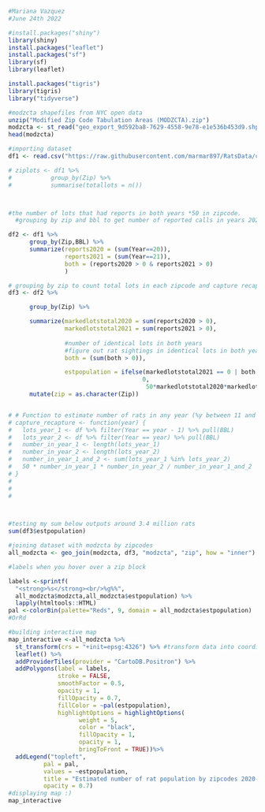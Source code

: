 ```r
#Mariana Vazquez
#June 24th 2022

#install.packages("shiny")
library(shiny)
install.packages("leaflet")
install.packages("sf")
library(sf)
library(leaflet)

install.packages("tigris")
library(tigris)
library("tidyverse")

#modzcta shapefiles from NYC open data
unzip("Modified Zip Code Tabulation Areas (MODZCTA).zip")
modzcta <- st_read("geo_export_9d592ba8-7629-4558-9e78-e1e536b453d9.shp")
head(modzcta)

#importing dataset
df1 <- read.csv("https://raw.githubusercontent.com/marmar897/RatsData/chris-branch/DataSets/df_NYC.csv")

# ziplots <- df1 %>%
#           group_by(Zip) %>%
#           summarise(totallots = n())



#the number of lots that had reports in both years *50 in zipcode.
  #grouping by zip and bbl to get number of reported calls in years 2020 and 2021

df2 <- df1 %>%
      group_by(Zip,BBL) %>%
      summarize(reports2020 = (sum(Year==20)),
                reports2021 = (sum(Year==21)), 
                both = (reports2020 > 0 & reports2021 > 0)
                )

# grouping by zip to count total lots in each zipcode and capture recapture for each lot
df3 <- df2 %>% 

      group_by(Zip) %>%

      summarize(markedlotstotal2020 = sum(reports2020 > 0), 
                markedlotstotal2021 = sum(reports2021 > 0),
                
                #number of identical lots in both years 
                #figure out rat sightings in identical lots in both years
                both = (sum(both > 0)),

                estpopulation = ifelse(markedlotstotal2021 == 0 | both == 0,
                                      0,
                                       50*markedlotstotal2020*markedlotstotal2021/both)) %>% 
      mutate(zip = as.character(Zip))


# # Function to estimate number of rats in any year (%y between 11 and 21) 
# capture_recapture <- function(year) {
#   lots_year_1 <- df %>% filter(Year == year - 1) %>% pull(BBL)
#   lots_year_2 <- df %>% filter(Year == year) %>% pull(BBL)
#   number_in_year_1 <- length(lots_year_1)
#   number_in_year_2 <- length(lots_year_2)
#   number_in_year_1_and_2 <- sum(lots_year_1 %in% lots_year_2)
#   50 * number_in_year_1 * number_in_year_2 / number_in_year_1_and_2
# }
# 
# 
# 



#testing my sum below outputs around 3.4 million rats
sum(df3$estpopulation)

#joining dataset with modzcta by zipcodes
all_modzcta <- geo_join(modzcta, df3, "modzcta", "zip", how = "inner")

#labels when you hover over a zip block

labels <-sprintf(
  "<strong>%s</strong><br/>%g%%",
  all_modzcta$modzcta,all_modzcta$estpopulation) %>%
  lapply(htmltools::HTML)
pal <-colorBin(palette="Reds", 9, domain = all_modzcta$estpopulation)
#OrRd

#building interactive map
map_interactive <-all_modzcta %>%
  st_transform(crs = "+init=epsg:4326") %>% #transform data into coordinate system
  leaflet() %>%
  addProviderTiles(provider = "CartoDB.Positron") %>%
  addPolygons(label = labels,
              stroke = FALSE,
              smoothFactor = 0.5,
              opacity = 1,
              fillOpacity = 0.7,
              fillColor = ~pal(estpopulation),
              highlightOptions = highlightOptions(
                    weight = 5,
                    color = "black",
                    fillOpacity = 1,
                    opacity = 1,
                    bringToFront = TRUE))%>%
  addLegend("topleft",
          pal = pal,
          values = ~estpopulation,
          title = "Estimated number of rat population by zipcodes 2020-2021",
          opacity = 0.7)
#displaying map :)
map_interactive

```
